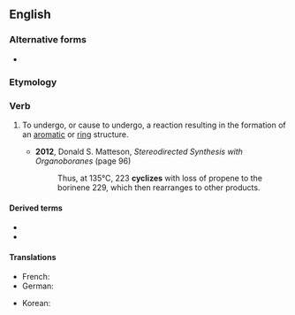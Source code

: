 ==English==

===Alternative forms===
* {{l|en|cyclise}}

===Etymology===
{{suffix|en|cycle|ize}}

===Verb===
{{en-verb}}

# {{lb|en|chemistry|ambitransitive}} To undergo, or cause to undergo, a reaction resulting in the formation of an [[aromatic]] or [[ring]] structure.
#* '''2012''', Donald S. Matteson, ''Stereodirected Synthesis with Organoboranes'' (page 96)
#*: Thus, at 135°C, 223 '''cyclizes''' with loss of propene to the borinene 229, which then rearranges to other products.

====Derived terms====
* {{l|en|cyclization}}
* {{l|en|recyclize}}

====Translations====
{{trans-top|to undergo a reaction}}
* French: {{t+|fr|cycliser}}
* German: {{t|de|cyclisieren}}
{{trans-mid}}
* Korean: {{t|ko|고리화하다}}
{{trans-bottom}}